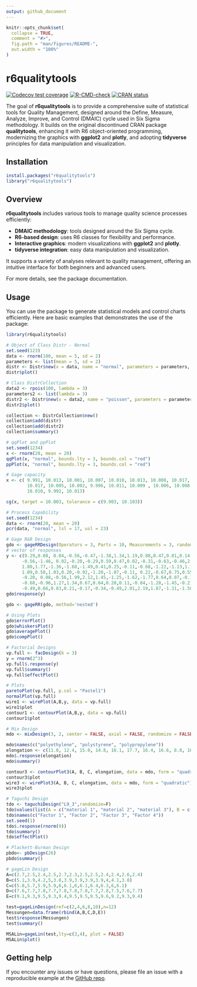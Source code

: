 ```yaml
---
output: github_document
---
```


```r
knitr::opts_chunk$set(
  collapse = TRUE,
  comment = "#>",
  fig.path = "man/figures/README-",
  out.width = "100%"
)
```

# r6qualitytools

<!-- badges: start -->

<!-- [![CRAN status](https://www.r-pkg.org/badges/version/r6qualitytools)](https://CRAN.R-project.org/package=r6qualitytools) -->
[![Codecov test coverage](https://codecov.io/gh/Fabianenc/r6qualitytools/branch/main/graph/badge.svg)](https://app.codecov.io/gh/Fabianenc/r6qualitytools?branch=main) [![R-CMD-check](https://github.com/Fabianenc/r6qualitytools/actions/workflows/R-CMD-check.yaml/badge.svg)](https://github.com/Fabianenc/r6qualitytools/actions/workflows/R-CMD-check.yaml)
[![CRAN status](https://www.r-pkg.org/badges/version/r6qualitytools)](https://CRAN.R-project.org/package=r6qualitytools)
<!-- badges: end -->

The goal of **r6qualitytools** is to provide a comprehensive suite of statistical tools for Quality Management, designed around the Define, Measure, Analyze, Improve, and Control (DMAIC) cycle used in Six Sigma methodology. It builds on the original discontinued CRAN package **qualitytools**, enhancing it with R6 object-oriented programming, modernizing the graphics with **ggplot2** and **plotly**, and adopting **tidyverse** principles for data manipulation and visualization.

## Installation

```r
install.packages("r6qualitytools")
library("r6qualitytools")
```

## Overview

**r6qualitytools** includes various tools to manage quality science processes efficiently:

-   **DMAIC methodology**: tools designed around the Six Sigma cycle.
-   **R6-based design**: uses R6 classes for flexibility and performance.
-   **Interactive graphics**: modern visualizations with **ggplot2** and **plotly**.
-   **tidyverse integration**: easy data manipulation and visualization.

It supports a variety of analyses relevant to quality management, offering an intuitive interface for both beginners and advanced users.

For more details, see the package documentation.

## Usage

You can use the package to generate statistical models and control charts efficiently. Here are basic examples that demonstrates the use of the package:

```r
library(r6qualitytools)

# Object of Class Distr - Normal
set.seed(123)
data <- rnorm(100, mean = 5, sd = 2)
parameters <- list(mean = 5, sd = 2)
distr <- Distr$new(x = data, name = "normal", parameters = parameters, sd = 2, n = 100, loglik = -120)
distr$plot()
```

```r
# Class DistrCollection
data2 <- rpois(100, lambda = 3)
parameters2 <- list(lambda = 3)
distr2 <- Distr$new(x = data2, name = "poisson", parameters = parameters2, sd = sqrt(3), n = 100, loglik = -150)
distr2$plot()

collection <- DistrCollection$new()
collection$add(distr)
collection$add(distr2)
collection$summary()
```

```r
# qqPlot and ppPlot
set.seed(1234)
x <- rnorm(20, mean = 20)
qqPlot(x, "normal", bounds.lty = 3, bounds.col = "red")
ppPlot(x, "normal", bounds.lty = 3, bounds.col = "red")
```

```r
# Gage capacity
x <- c( 9.991, 10.013, 10.001, 10.007, 10.010, 10.013, 10.008, 10.017, 10.005, 10.005, 10.002,
        10.017, 10.005, 10.002, 9.996, 10.011, 10.009 , 10.006, 10.008, 10.003, 10.002, 10.006, 
        10.010, 9.992, 10.013)

cg(x, target = 10.003, tolerance = c(9.903, 10.103))
```

```r
# Process Capability
set.seed(1234)
data <- rnorm(20, mean = 20)
pcr(data, "normal", lsl = 17, usl = 23)
```

```r
# Gage R&R Design
gdo <- gageRRDesign(Operators = 3, Parts = 10, Measurements = 3, randomize = FALSE, method='nested')
# vector of responses
y <- c(0.29,0.08, 0.04,-0.56,-0.47,-1.38,1.34,1.19,0.88,0.47,0.01,0.14,-0.80,
      -0.56,-1.46, 0.02,-0.20,-0.29,0.59,0.47,0.02,-0.31,-0.63,-0.46,2.26,
      1.80,1.77,-1.36,-1.68,-1.49,0.41,0.25,-0.11,-0.68,-1.22,-1.13,1.17,0.94,
      1.09,0.50,1.03,0.20,-0.92,-1.20,-1.07,-0.11, 0.22,-0.67,0.75,0.55,0.01,
      -0.20, 0.08,-0.56,1.99,2.12,1.45,-1.25,-1.62,-1.77,0.64,0.07,-0.15,-0.58,
      -0.68,-0.96,1.27,1.34,0.67,0.64,0.20,0.11,-0.84,-1.28,-1.45,-0.21,0.06,
      -0.49,0.66,0.83,0.21,-0.17,-0.34,-0.49,2.01,2.19,1.87,-1.31,-1.50,-2.16)
gdo$response(y)

gdo <- gageRR(gdo, method='nested')

# Using Plots
gdo$errorPlot()
gdo$whiskersPlot()
gdo$averagePlot()
gdo$compPlot()
```

```r
# Factorial Designs
vp.full <- facDesign(k = 3)
y = rnorm(2^3)
vp.full$.response(y)
vp.full$summary()
vp.full$effectPlot()

# Plots
paretoPlot(vp.full, p.col = "Pastel1")
normalPlot(vp.full)
wire1 <- wirePlot(A,B,y, data = vp.full)
wire1$plot
contour1 <- contourPlot(A,B,y, data = vp.full)
contour1$plot
```

```r
# Mix Design
mdo <- mixDesign(3, 2, center = FALSE, axial = FALSE, randomize = FALSE, replicates = c(1, 1, 2, 3))

mdo$names(c("polyethylene", "polystyrene", "polypropylene"))
elongation <- c(11.0, 12.4, 15.0, 14.8, 16.1, 17.7, 16.4, 16.6, 8.8, 10.0, 10.0, 9.7, 11.8, 16.8, 16.0)
mdo$.response(elongation)
mdo$summary()

contour3 <- contourPlot3(A, B, C, elongation, data = mdo, form = "quadratic")
contour3$plot
wire3 <- wirePlot3(A, B, C, elongation, data = mdo, form = "quadratic")
wire3$plot
```

```r
# Taguchi Design
tdo <- taguchiDesign("L9_3",randomize=F)
tdo$values(list(A = c("material 1", "material 2", "material 3"), B = c(29, 30, 35)))
tdo$names(c("Factor 1", "Factor 2", "Factor 3", "Factor 4"))
set.seed(1)
tdo$.response(rnorm(9))
tdo$summary()
tdo$effectPlot()
```

```r
# Plackett-Burman Design
pbdo<- pbDesign(26)
pbdo$summary()
```

```r
# gageLin Design
A=c(2.7,2.5,2.4,2.5,2.7,2.3,2.5,2.5,2.4,2.4,2.6,2.4)
B=c(5.1,3.9,4.2,5,3.8,3.9,3.9,3.9,3.9,4,4.1,3.8)
C=c(5.8,5.7,5.9,5.9,6,6.1,6,6.1,6.4,6.3,6,6.1)
D=c(7.6,7.7,7.8,7.7,7.8,7.8,7.8,7.7,7.8,7.5,7.6,7.7)
E=c(9.1,9.3,9.5,9.3,9.4,9.5,9.5,9.5,9.6,9.2,9.3,9.4)

test=gageLinDesign(ref=c(2,4,6,8,10),n=12)
Messungen=data.frame(rbind(A,B,C,D,E))
test$response(Messungen)
test$summary()

MSALin=gageLin(test,lty=c(3,4), plot = FALSE)
MSALin$plot()
```

## Getting help

If you encounter any issues or have questions, please file an issue with a reproducible example at the [GitHub repo](https://github.com/Fabianenc/r6qualitytools/issues).
